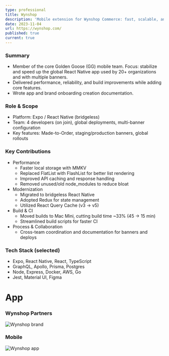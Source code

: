 ```yaml
---
type: professional
title: Wynshop
description: 'Mobile extension for Wynshop Commerce: fast, scalable, and retailer-focused grocery shopping.'
date: 2023-11-04
url: https://wynshop.com/
published: true
current: true
---
```


### Summary

- Member of the core Golden Goose (GG) mobile team. Focus: stabilize and speed up the global React Native app used by 20+ organizations and with multiple banners.
- Delivered performance, reliability, and build improvements while adding core features.
- Wrote app and brand onboarding creation documentation.

### Role & Scope

- Platform: Expo / React Native (bridgeless)
- Team: 4 developers (on join), global deployments, multi-banner configuration
- Key features: Made-to-Order, staging/production banners, global rollouts

### Key Contributions

- Performance
  - Faster local storage with MMKV
  - Replaced FlatList with FlashList for better list rendering
  - Improved API caching and response handling
  - Removed unused/old node_modules to reduce bloat
- Modernization
  - Migrated to bridgeless React Native
  - Adopted Redux for state management
  - Utilized React Query Cache (v3 → v5)
- Build & CI
  - Moved builds to Mac Mini, cutting build time ~33% (45 → 15 min)
  - Streamlined build scripts for faster CI
- Process & Collaboration
  - Cross-team coordination and documentation for banners and deploys

### Tech Stack (selected)

- Expo, React Native, React, TypeScript
- GraphQL, Apollo, Prisma, Postgres
- Node, Express, Docker, AWS, Go
- Jest, Material UI, Figma

# App

### Wynshop Partners

![Wynshop brand](/wynshop/brands.png)

### Mobile

![Wynshop app](/wynshop/shop_rite_app.png)

